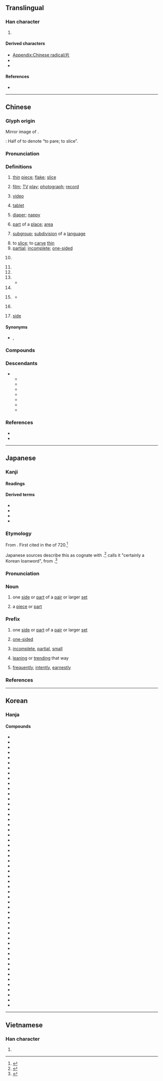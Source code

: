 {{character info}}
{{character info|⽚}}
==Translingual==
{{stroke order|type=animate}}

===Han character===
{{Han char|rn=91|rad=片|as=00|sn=4|four=22027|canj=LLML,LLMN|ids=⿰丿⿱丄𠃍}}

# {{mul-kangxi radical-def}}

====Derived characters====
* [[Appendix:Chinese radical/片]]
* {{l|mul|[[𠯯]], [[𫭡]], [[𭖎]], [[扸]], [[沜]], [[𭤬]], [[㭊]], [[𤕰]], [[䏒]], [[𤰽]], [[𭽌]], [[𥞄]], [[𥩜]], [[𥸺]], [[𧈼]], [[𧦓]], [[𨐏]], [[𣶁]], [[𬫄]], [[𩢝]], [[𧌨]], [[魸]]}}
* {{l|mul|[[𠛁]], [[𢦤]], [[𣂔]], [[㲏]], [[覑]], [[𧣉]], [[𬷃]], [[𪚖]], [[𡵫]], [[𩂌]], [[𨳭]]}}

====References====
* {{Han ref|kx=0692.360|dkj=19813|dj=1105.250|hdz=32014.010|uh=7247|ud=29255|bh=A4F9|bd=42233}}

----

==Chinese==
{{zh-forms}}

===Glyph origin===
{{Han etym}}
Mirror image of {{och-l|爿|id=1|piece}}.

''{{w|Shuowen}}'': Half of {{zh-l|*木|wood; tree}} to denote “to pare; to slice”.

===Pronunciation===
{{zh-pron
|m=piàn,piān,1nb=standard in Mainland and Taiwan,2nb=standard in Mainland,2nc=variant in Taiwan,er=y,2er=y
|m_note=piān - colloquial variant used in the sense “thin piece”, especially an electronic item, such as films, photographs, discs
|m-s=pian3
|c=pin3,pin3-2
|c-t=pen1,pen1*
|g=pien3
|h=pfs=phién/phien;gd=piên3
|j=pie2
|mb=pi̿ng
|md=piéng
|mn=phìⁿ/phiàn
|mn_note=phìⁿ - vernacular; phiàn - literary
|mn-t=piang3/piêng3/pin3
|mn-t_note=piang3/piêng3 - literary (piêng3 - Chaozhou); pin3 - vernacular
|w=2phi
|x=pienn4
|mc=y
|oc=y
|ma=y
|cat=n,a,v,cls
}}

===Definitions===
{{zh-hanzi}}

# [[thin]] [[piece]]; [[flake]]; [[slice]]
#: {{zh-x|片子{zi}|flake, small piece}}
# [[film]]; [[TV]] [[play]]; [[photograph]]; [[record]]
#: {{zh-x|影片|film, movie}}
#: {{zh-x|片{piān}子{zi}|film, movie, film reel}}
# {{lb|zh|Cantonese}} [[video]] {{zh-mw|c:條}}
# {{lb|zh|medicine}} [[tablet]]
# {{lb|zh|dialectal}} [[diaper]]; [[nappy]] {{zh-mw|c:條}}
#: {{zh-x|幫 BB 換 片{pin3-2}|to change '''diapers''' for the baby|C}}
#: {{zh-x|纜 片{pin3-2}|to wear a '''diaper'''|C}}
# [[part]] of a [[place]]; [[area]]
# {{lb|zh|linguistics}} [[subgroup]]; [[subdivision]] of a [[language]]
#: {{zh-x|廣府 片|Guangfu '''subgroup''' (of Yue Chinese)|C}}
# to [[slice]]; to [[carve]] [[thin]]
# [[partial]]; [[incomplete]]; [[one-sided]]
#: {{zh-x|片面|unilateral, one-sided}}
# {{zh-classifier|[[slice]]s}}
#: {{zh-x|一 片 麵包|a slice of bread}}
# {{zh-classifier|[[flat]] [[object]]s such as [[leaf|leaves]] and [[piece]]s of paper}}
# {{zh-classifier|small non[[spherical]] [[medicinal]] objects such as [[pill]]s, [[tablet]]s}}
# {{zh-classifier|[[tract]]s of [[land]] and [[area]]s of [[water]]}}
#* {{zh-x|望 著 海 一 片　滿懷 倦　無淚 也 無言|Gazing at the sea, tired, without tears or words|C-LIT|ref='''1984''', {{w2|zh|梅艷芳}}, {{w2|zh|似水流年 (歌曲)|似水流年}}}}
# {{zh-classifier|[[CD]]s, [[movie]]s and [[DVD]]s}}
# {{lb|zh|used with numeral {{zh-l|*一}}}} {{zh-classifier|[[scenario]]s, [[scene]]s, [[feeling]]s, [[atmosphere]]s, [[sound]]s, [[cloud]]s}}
#* {{zh-x|為何 我 心 一片 空虛|Why is my heart a '''tract''' of emptiness?|C-LIT|ref='''1983''', {{w2|zh|陳百強}}, {{w2|zh|偏偏喜歡你 (專輯)|偏偏喜歡你}}}}
# {{lb|zh|Teochew}} {{zh-classifier|[[door]]s and [[window]]s}}
# {{lb|zh|Hakka|Teochew}} [[side]]
#: {{zh-x|東片|tr=dang1 '''pin3'''|east; east '''side'''|MN-T}}
#: {{zh-x|許片|tr=he2 '''pin3'''|there; that '''side'''|MN-T}}

====Synonyms====
{{zh-dial|視頻}}
{{zh-dial|尿布}}
{{zh-dial|扇}}
* {{sense|disc}} {{zh-l|碟}}, {{zh-l|碟片}}

===Compounds===
{{zh-der|一片苦心|亮片|一片聲|娛樂片|乾篾片|彩色片|一片冰心|吃瓦片兒|古裝片|喜劇片|大陸片|保險刀片|乾片|一片汪洋|彈片|咭片|上片|名片|一片石|來令片|一片至誠|一鱗片甲|功夫片|一片痴心|一片婆心|三級片|卡片|切片檢查|土篾片|劇情影片|像片|影片|彩色正片|半日片刻|底片|一片|幻燈片|倒片|布面相片|卡片軟體|一片赤心|圖片|崑山片玉|尿片|寸善片長|寫實片|回片|喉片|安全刀片|卡片碼|動作片|冰片|丫頭片子|一片丹心|一片真心|吉光片羽|刀片|國片|動畫片|商業影片|唱片|京片子|一片散沙|一片宮商|卡片目錄|切片|兩片罐|亂言片楮|片兒湯|港片|歌舞片|片斷|生魚片|片鱗半爪|晶片|玉蘭片|畫片兒|數位唱片|抹片|片言一字|斷片|片接寸附|木偶影片|根椽片瓦|梨花片|拉洋片|批頭竹片|短片|片言折獄|片頭|投影片|片麻岩|火鏈片|片假名|洋芋片|片名|片岩|片言立決|接片|正片|片甲無存|片刻|拉大片|相片光碟|戰爭片|磁片|片霎|片許|碟影片|故事片|照片|片楮|瓦片|片瓦根椽|磁碟片|碟片|拓片|矽晶片|相片|片場|拉片兒湯|片甲不留|打成一片|片刻不離|片商|捲煙畫片|明信片|片柳子|片鱗碎甲|片面|片長末技|片長|片語隻辭|片語|片言隻字|片言|片紙隻字|片石千鈞|片甲不存|片瓦無存|片晌|片時|片子|片善|片口張舌|片兒湯話|片兒|片長薄技|灌唱片|病理切片|片甲不回|片語隻字|木片|片言隻語|數字唱片|片雲遮頂|片段|片善小才|消炎片|爛片|燕麥片|毛片|片刻不停|片心|拍片|電視影片|花片|萼片|茫茫一片|隻字片言|製片|預告片|賀年片|立體影片|薄片子嘴|篾片|西片|阿片|薄片子|郵片|鈣片|負片|膠片|雅片鬼|藥片|鏡片|系列片|膠片書籍|雷射唱片|西部片|篾片相公|隻字片語|默片|黑白影片|麥片|鴉片|魚片|電子卡片|高調照片|錦片|簧片|雅片|首輪片|跑片|飲片|附片|薄片|鐵片大鼓|類比唱片|裂片生殖|翻版片|音樂片|鱗片|軟片|雲片糕|雪片|葉片|錦片前程|開片|鐵片|錄像片|鋼片琴|試片|紀錄片|蘇州片|裂片|香片|紙尿片|紙片|哨片|片皮鴨|蝦片|鹹片|隻言片語|激光唱片|鐳射唱片}}

===Descendants===
* {{desc|bor=1|tai-swe-pro|*pʰɛːnᴮ¹}}
** {{desc|aho|𑜇𑜢𑜐𑜫}}
** {{desc|lo|ແຜ່ນ}}
** {{desc|nod|ᨹᩯ᩠᩵ᨶ}}
** {{desc|shn|ၽႅၼ်ႇ}}
** {{desc|blt|ꪵꪠ꪿ꪙ}}
** {{desc|tdd|ᥚᥦᥢᥱ}}
** {{desc|th|แผ่น}}

===References===
* {{R:yue:Hanzi}}
* {{thcwd|1225}}

{{zh-cat|Beginning}}

----

==Japanese==

===Kanji===
{{ja-kanji|grade=6|rs=片00}}

====Readings====
{{ja-readings
|goon=へん
|kanon=へん
|kun=かた-, ひら-
}}

====Derived terms====
* {{ja-r|刀|かたな}}
* {{ja-r|片%仮%名|かた%か%な}}
* {{ja-r|片%道|かた%みち}}
* {{ja-r|片%思い|かた%おもい}}

===Etymology===
{{ja-kanjitab|yomi=k|かた}}

From {{inh|ja|ojp|sort=かた|-}}.  First cited in the ''{{w|Nihon Shoki}}'' of 720.<ref name="KDJ2">{{R:Nihon Kokugo Daijiten 2}}</ref>

Japanese sources describe this as cognate with {{m|ja|方|tr=kata||side}}.<ref name="DJR">{{R:Daijirin}}</ref> {{w|Alexander Vovin}} calls it "certainly a Korean loanword", from {{bor|ja|oko|一等|tr=*HAton|t=one}}.<ref name="AV">{{cite-book|author=Alexander Vovin|authorlink=Alexander Vovin|title=Koreo-Japonica: A Re-evaluation of a Genetic Origin|publisher=University of Hawaii Press|year=2010|isbn=978-0-8248-3278-0}}</ref>

===Pronunciation===
{{ja-pron|かた}}

===Noun===
{{ja-noun|かた}}

# {{defdate|from 720}} {{lb|ja|sort=かた|archaic}} one [[side]] or [[part]] of a [[pair]] or larger [[set]]
# {{defdate|from 720}} {{lb|ja|sort=かた|archaic}} a [[piece]] or [[part]]

===Prefix===
{{ja-pos|prefix|かた}}

# {{defdate|from 720}} {{lb|ja|prefixed to a noun}} one [[side]] or [[part]] of a [[pair]] or larger [[set]]
#: {{ja-usex|'''片'''手、'''片'''身|'''かた'''て、'''かた'''み|'''one''' hand, '''one half''' of the body}}
# {{defdate|from 720}} {{lb|ja|prefixed to a noun or verb}} [[one-sided]]
#: {{ja-usex|'''片'''思い、傾ける|'''かた'''おもい、'''かた'''むける|'''one-sided''' thoughts / '''unrequited''' affection {{q|as between two people}}, to [[lean]] '''to one side'''}}
# {{defdate|from 720}} {{lb|ja|prefixed to a noun or verb}} [[incomplete]], [[partial]], [[small]]
#: {{ja-usex|'''片'''山、'''片'''時、'''片'''笑む|'''かた'''やま、'''かた'''とき、'''かた'''えむ|a '''small''' mountain, a '''short''' time, to smile '''slightly'''}}
# {{defdate|from 720}} {{lb|ja|prefixed to a noun}} [[leaning]] or [[trending]] that way {{q|emphasizing the quality of the prefixed noun}}
#: {{ja-usex|'''片'''田舎|'''かた'''いなか|the '''remote''' countryside}}
# {{defdate|from 720}} {{lb|ja|prefixed to a verb|archaic}} [[frequently]], [[intently]], [[earnestly]]
#: {{ja-usex|'''片'''設く|'''かた'''まく|to focus '''intently''' on doing '''one thing'''}}

===References===
<references/>

----

==Korean==

===Hanja===
{{ko-hanja|조각|편}}

====Compounds====
{{der-top3|Compounds}}
* {{ko-l|아편|阿片}}
* {{ko-l|일편단심|一片丹心}}
* {{ko-l|편각|片刻}}
* {{ko-l|편육|片肉}}
* {{ko-l|편지|片紙}}
* {{ko-l|편저|片楮}}
* {{ko-l|파편|破片}}
* {{ko-l|화편|花片}}
* {{ko-l|편도|片道}}
* {{ko-l|편시|片時}}
* {{ko-l|빙편|氷片}}
* {{ko-l|편련|片戀}}
* {{ko-l|단편|斷片}}
* {{ko-l|편리|片理}}
* {{ko-l|파편폭탄|破片爆彈)}}
* {{ko-l|박편|薄片}}
* {{ko-l|가편|歌片}}
* {{ko-l|과편|過片}}
* {{ko-l|명편|名片}}
* {{ko-l|목편|木片}}
* {{ko-l|와편|瓦片}}
* {{ko-l|석편|石片}}
* {{ko-l|편편금|片片金}}
* {{ko-l|편무|片務}}
* {{ko-l|편마암|片麻巖}}
* {{ko-l|설편|雪片}}
* {{ko-l|엽편|葉片}}
* {{ko-l|철편|鐵片}}
* {{ko-l|편편|片片}}
* {{ko-l|편리|片利}}
* {{ko-l|금속편|金屬片}}
* {{ko-l|강편|鋼片}}
* {{ko-l|은편|銀片}}
* {{ko-l|녹편|錄片}}
* {{ko-l|동편|銅片}}
* {{ko-l|기편|器片}}
* {{ko-l|우편|羽片}}
* {{ko-l|잔편|殘片}}
* {{ko-l|편정|片釘}}
* {{ko-l|골편|骨片}}
* {{ko-l|세편|細片}}
* {{ko-l|양편|陽片}}
* {{ko-l|일편|一片}}
* {{ko-l|음편|陰片}}
* {{ko-l|편문|片聞}}
* {{ko-l|편수|片手}}
* {{ko-l|편심|片心}}
* {{ko-l|편언|片言}}
* {{ko-l|편족|片足}}
* {{ko-l|편뇌|片腦}}
* {{ko-l|편고|片孤}}
* {{ko-l|편영|片影}}
* {{ko-l|편간|片簡}}
{{der-bottom}}

----

==Vietnamese==

===Han character===
{{vi-readings|reading=phiến, phiện, phim|rs=片00}}

# {{rfdef|vi|sort=片00}}

[[Category:CJKV radicals| ]]